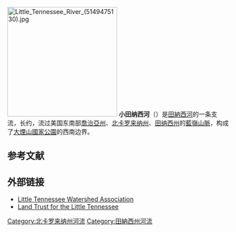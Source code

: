 {{expand|time=2017-03-06T15:15:30+00:00}}
{{no footnotes|time=2017-03-06T15:15:30+00:00}}
[[File:Little_Tennessee_River_(5149475130).jpg|250px]]
'''小田纳西河'''（{{lang-en|Little Tennessee River}}）是[[田納西河|田納西河]]的一条支流，长约{{Convert|135|mi|km}}，流过美国东南部[[喬治亞州|喬治亞州]]、[[北卡罗来纳州|北卡罗来纳州]]、[[田纳西州|田纳西州]]的[[藍嶺山脈|藍嶺山脈]]，构成了[[大煙山國家公園|大煙山國家公園]]的西南边界。

==参考文献==
{{reflist}}
==外部链接==
*[http://www.littleriverwatershed.org/ Little Tennessee Watershed Association] {{Wayback|url=http://www.littleriverwatershed.org/ |date=20170306210920 }}
*[http://www.ltlt.org Land Trust for the Little Tennessee] {{Wayback|url=http://www.ltlt.org/ |date=20151027094854 }}

[[Category:北卡罗来纳州河流|Category:北卡罗来纳州河流]]
[[Category:田納西州河流|Category:田納西州河流]]